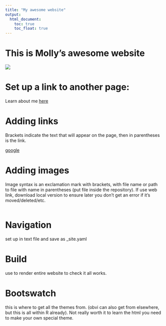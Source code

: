 ```yaml
---
title: "My awesome website"
output: 
  html_document:
    toc: true
    toc_float: true
---
```


# This is Molly's awesome website

![](https://media.giphy.com/media/drXGoW1iudhKw/giphy.gif)


# Set up a link to another page:

Learn about me [here](about.html)

# Adding links

Brackets indicate the text that will appear on the page, then in parentheses is the link.

[google](https://www.google.com)

# Adding images

Image syntax is an exclamation mark with brackets, with file name or path to file with name in parentheses (put file inside the repository). If use web link, download local version to ensure later you don't get an error if it's moved/deleted/etc.

![]()

# Navigation

set up in text file and save as _site.yaml

# Build

use to render entire website to check it all works.

# Bootswatch

this is where to get all the themes from. (obvi can also get from elsewhere, but this is all within R already). Not really worth it to learn the html you need to make your own special theme.
